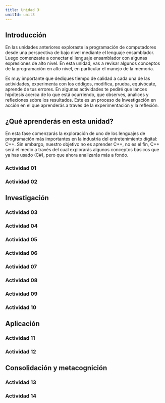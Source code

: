 ```yaml
---
title: Unidad 3
unitId: unit3
---
```



## Introducción

En las unidades anteriores exploraste la programación de computadores desde una 
perspectiva de bajo nivel mediante el lenguaje ensamblador. Luego comenzaste 
a conectar el lenguaje ensamblador con algunas expresiones de alto nivel. 
En esta unidad, vas a revisar algunos conceptos de la programación en alto 
nivel, en particular el manejo de la memoria.

Es muy importante que dediques tiempo de calidad a cada una de las actividades, 
experimenta con los códigos, modifica, prueba, equivócate, aprende de tus 
errores. En algunas actividades te pediré que lances hipótesis acerca de lo que 
está ocurriendo, que observes, analices y reflexiones sobre los resultados. Este 
es un proceso de Investigación en acción en el que aprenderás a través de la 
experimentación y la reflexión.

## ¿Qué aprenderás en esta unidad?

En esta fase comenzarás la exploración de uno de los lenguajes de programación 
más importantes en la industria del entretenimiento digital: C++. Sin embargo, 
nuestro objetivo no es aprender C++, no es el fin, C++ será el medio 
a través del cual explorarás algunos conceptos básicos que ya has usado (C#), 
pero que ahora analizarás más a fondo.


### Actividad 01
<ActivityPlaceholder 
  id='activity01' 
  unit={frontmatter.unitId}
/>

### Actividad 02
<ActivityPlaceholder 
  id='activity02' 
  unit={frontmatter.unitId}
/>

## Investigación

### Actividad 03
<ActivityPlaceholder 
  id='activity03' 
  unit={frontmatter.unitId}
/>
### Actividad 04
<ActivityPlaceholder 
  id='activity04' 
  unit={frontmatter.unitId}
/>
### Actividad 05
<ActivityPlaceholder 
  id='activity05' 
  unit={frontmatter.unitId}
/>
### Actividad 06
<ActivityPlaceholder 
  id='activity06' 
  unit={frontmatter.unitId}
/>
### Actividad 07
<ActivityPlaceholder 
  id='activity07' 
  unit={frontmatter.unitId}
/>

### Actividad 08
<ActivityPlaceholder 
  id='activity08' 
  unit={frontmatter.unitId}
/>

### Actividad 09
<ActivityPlaceholder 
  id='activity09' 
  unit={frontmatter.unitId}
/>

### Actividad 10
<ActivityPlaceholder 
  id='activity10' 
  unit={frontmatter.unitId}
/>

## Aplicación

### Actividad 11
<ActivityPlaceholder 
  id='activity11' 
  unit={frontmatter.unitId}
/>
### Actividad 12
<ActivityPlaceholder 
  id='activity12' 
  unit={frontmatter.unitId}
/>


## Consolidación y metacognición

### Actividad 13
<ActivityPlaceholder 
  id='activity13' 
  unit={frontmatter.unitId}
/>

### Actividad 14
<ActivityPlaceholder 
  id='activity14' 
  unit={frontmatter.unitId}
/>
